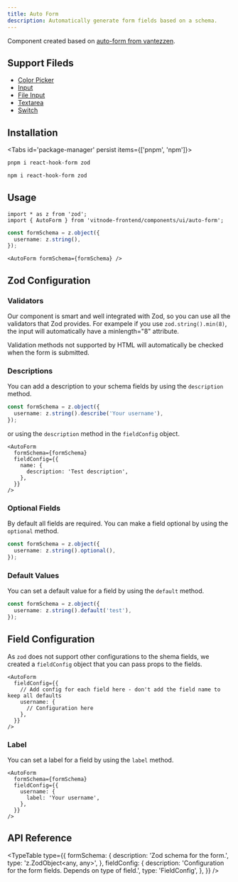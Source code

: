 ```yaml
---
title: Auto Form
description: Automatically generate form fields based on a schema.
---
```


Component created based on [auto-form from vantezzen](https://github.com/vantezzen/auto-form).

## Support Fileds

- [Color Picker](/docs/ui/forms/color-picker)
- [Input](/docs/ui/forms/input)
- [File Input](/docs/ui/forms/file-input)
- [Textarea](/docs/ui/forms/textarea)
- [Switch](/docs/ui/forms/switch)

## Installation


<Tabs id='package-manager' persist items={['pnpm', 'npm']}>

```bash tab="pnpm"
pnpm i react-hook-form zod
```

```bash tab="npm"
npm i react-hook-form zod
```

</Tabs>

## Usage

```tsx
import * as z from 'zod';
import { AutoForm } from 'vitnode-frontend/components/ui/auto-form';
```

```ts
const formSchema = z.object({
  username: z.string(),
});
```

```tsx
<AutoForm formSchema={formSchema} />
```

## Zod Configuration

### Validators

Our component is smart and well integrated with Zod, so you can use all the validators that Zod provides. For exampele if you use `zod.string().min(8)`, the input will automatically have a minlength="8" attribute.

Validation methods not supported by HTML will automatically be checked when the form is submitted.

### Descriptions

You can add a description to your schema fields by using the `description` method.

```ts
const formSchema = z.object({
  username: z.string().describe('Your username'),
});
```

or using the `description` method in the `fieldConfig` object.

```tsx
<AutoForm
  formSchema={formSchema}
  fieldConfig={{
    name: {
      description: 'Test description',
    },
  }}
/>
```

### Optional Fields

By default all fields are required. You can make a field optional by using the `optional` method.

```ts
const formSchema = z.object({
  username: z.string().optional(),
});
```

### Default Values

You can set a default value for a field by using the `default` method.

```ts
const formSchema = z.object({
  username: z.string().default('test'),
});
```

## Field Configuration

As `zod` does not support other configurations to the shema fields, we created a `fieldConfig` object that you can pass props to the fields.

```tsx
<AutoForm
  fieldConfig={{
    // Add config for each field here - don't add the field name to keep all defaults
    username: {
      // Configuration here
    },
  }}
/>
```

### Label

You can set a label for a field by using the `label` method.

```tsx
<AutoForm
  formSchema={formSchema}
  fieldConfig={{
    username: {
      label: 'Your username',
    },
  }}
/>
```

###

## API Reference


<TypeTable
  type={{
    formSchema: {
      description: 'Zod schema for the form.',
      type: 'z.ZodObject<any, any>',
    },
    fieldConfig: {
      description:
        'Configuration for the form fields. Depends on type of field.',
      type: 'FieldConfig',
    },
  }}
/>
